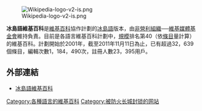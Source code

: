 [[File:Wikipedia-logo-v2-is.png|right]]

'''冰島語維基百科'''是[[維基百科|維基百科]]協作計劃的[[冰島語|冰島語]]版本，由[[非營利組織|非營利組織]]──[[維基媒體基金會|維基媒體基金會]]維持負責。目前是各語言維基百科計劃中，[[規模|規模]]排名第40（依[[條目|條目]]量計算）的維基百科。計劃開始於2001年，截至2011年11月11日為止，已有超過32，639個條目，編輯次數1，184，490次，註冊人數23，395用戶。

==外部連結==
* [https://is.wikipedia.org/wiki/Fors%C3%AD%C3%B0a 冰島語維基百科]{{Wayback|url=https://is.wikipedia.org/wiki/Fors%C3%AD%C3%B0a |date=20170331185355 }}

{{Wikipedia-stub}}

{{Wikipedia Editions}}

[[Category:各種語言的維基百科|Category:各種語言的維基百科]]
[[Category:被防火长城封锁的网站|Category:被防火长城封锁的网站]]